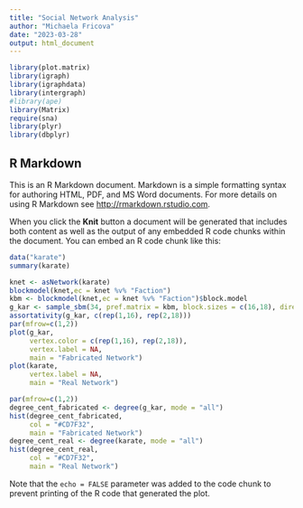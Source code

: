 ```yaml
---
title: "Social Network Analysis"
author: "Michaela Fricova"
date: "2023-03-28"
output: html_document
---
```


```r
library(plot.matrix)
library(igraph)
library(igraphdata)
library(intergraph)
#library(ape) 
library(Matrix) 
require(sna)
library(plyr)
library(dbplyr)
```

## R Markdown

This is an R Markdown document. Markdown is a simple formatting syntax for authoring HTML, PDF, and MS Word documents. For more details on using R Markdown see <http://rmarkdown.rstudio.com>.

When you click the **Knit** button a document will be generated that includes both content as well as the output of any embedded R code chunks within the document. You can embed an R code chunk like this:

```r
data("karate")
summary(karate)
```

```r
knet <- asNetwork(karate) 
blockmodel(knet,ec = knet %v% "Faction")
kbm <- blockmodel(knet,ec = knet %v% "Faction")$block.model 
g_kar <- sample_sbm(34, pref.matrix = kbm, block.sizes = c(16,18), directed = FALSE)
assortativity(g_kar, c(rep(1,16), rep(2,18))) 
par(mfrow=c(1,2))
plot(g_kar,
     vertex.color = c(rep(1,16), rep(2,18)), 
     vertex.label = NA,
     main = "Fabricated Network")
plot(karate, 
     vertex.label = NA,
     main = "Real Network")
```

```r
par(mfrow=c(1,2))
degree_cent_fabricated <- degree(g_kar, mode = "all")
hist(degree_cent_fabricated, 
     col = "#CD7F32",
     main = "Fabricated Network")
degree_cent_real <- degree(karate, mode = "all")
hist(degree_cent_real, 
     col = "#CD7F32",
     main = "Real Network")
```

Note that the `echo = FALSE` parameter was added to the code chunk to prevent printing of the R code that generated the plot.
